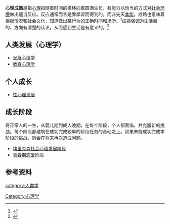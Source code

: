 {{human growth and development}}
'''心理成熟'''是指[[心理|心理]]指随着时间的推移向着圆满生长，有能力以恰当的方式对[[社会环境|社会环境]]做出适当反应。反应通常而言是靠學習而得到的，而非先天[[本能|本能]]。成熟也意味着根据情况和社会文化，知道做出某行为的正确时间和场所。<ref name="Wechsler1950">{{cite journal|last=Wechsler|first=David|title=Intellectual Development and Psychological Maturity|url=https://archive.org/details/sim_child-development_1950-03_21_1/page/45|journal=Child Development|date=1 March 1950|volume=21|issue=1|pages=45|doi=10.2307/1126418|jstor=1126418}}</ref>成熟强调对生活目的、方向有清楚的认识，从而感到生活是有意义的。<ref>{{cite web | last = Adler | first = Nancy | authorlink =  | coauthors =  | title = Purpose in Life | work = Psychosocial workgroup | publisher = MacArthur | date = November 1997 | url = http://www.macses.ucsf.edu/research/psychosocial/purpose.php | accessdate = 2011-11-03 | archive-date = 2019-03-22 | archive-url = https://web.archive.org/web/20190322053400/https://www.macses.ucsf.edu/research/psychosocial/purpose.php | dead-url = yes }}</ref>

==人类发展（心理学）==
*[[发展心理学|发展心理学]]
*[[教育心理学|教育心理学]]

==个人成长==
*[[性心理发展|性心理发展]]

==成长阶段==
将正常人的一生，从婴儿期到成人晚期，在每个阶段，个人都面临、并克服新的挑战。每个阶段都建筑在成功完成较早的阶段任务的基础之上。如果未能成功完成本阶段的挑战，则会在将来再次造成问题。
*[[埃里克森社会心理发展阶段|埃里克森社会心理发展阶段]]
*[[青春期恋爱|青春期恋爱]]阶段

==参考资料==
{{Reflist}}

[[category:人类学|category:人类学]]
[[Category:心理学|Category:心理学]]